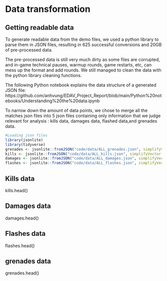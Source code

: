 # Data transformation

## Getting readable data

To generate readable data from the demo files, we used a python library to parse them in JSON files, resulting in 625 successful conversions and 20GB of pre-processed data. 

The pre-processed data is still very much dirty as some files are corrupted, and in-game technical pauses, warmup rounds, game restarts, etc,  can mess up the format and add rounds. We still managed to clean the data with the python library cleaning functions.

The following Python notebook explains the data structure of a generated JSON file: https://github.com/anhvung/EDAV_Project_Report/blob/main/Python%20notebooks/Understanding%20the%20data.ipynb

To narrow down the amount of data points, we chose to merge all the matches json files into 5 json files containing only information that we judge relevant for analysis : kills data, damages data, flashed data,and grenades data.


```r
#Loading json files 
library(jsonlite)
library(tidyverse)
grenades <- jsonlite::fromJSON("code/data/ALL_grenades.json", simplifyVector = TRUE)
kills <- jsonlite::fromJSON("code/data/ALL_kills.json", simplifyVector = TRUE)
damages <- jsonlite::fromJSON("code/data/ALL_damages.json", simplifyVector = TRUE)
flashes <- jsonlite::fromJSON("code/data/ALL_flashes.json", simplifyVector = TRUE)
```

## Kills data

kills.head()

## Damages data

damages.head()

## Flashes data

flashes.head()

## grenades data

grenades.head()

